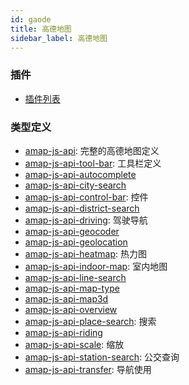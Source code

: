 ```yaml
---
id: gaode
title: 高德地图
sidebar_label: 高德地图
---
```


### 插件

- [插件列表](https://lbs.amap.com/api/javascript-api/guide/abc/plugins#plugin/)

### 类型定义

- [amap-js-api](https://github.com/DefinitelyTyped/DefinitelyTyped/tree/master/types/amap-js-api/index.d.ts): 完整的高德地图定义
- [amap-js-api-tool-bar](https://github.com/DefinitelyTyped/DefinitelyTyped/tree/master/types/amap-js-api-tool-bar/index.d.ts): 工具栏定义
- [amap-js-api-autocomplete](https://github.com/DefinitelyTyped/DefinitelyTyped/tree/master/types/amap-js-api-autocomplete/index.d.ts)
- [amap-js-api-city-search](https://github.com/DefinitelyTyped/DefinitelyTyped/tree/master/types/amap-js-api-city-search/index.d.ts)
- [amap-js-api-control-bar](https://github.com/DefinitelyTyped/DefinitelyTyped/tree/master/types/amap-js-api-control-bar/index.d.ts): 控件
- [amap-js-api-district-search](https://github.com/DefinitelyTyped/DefinitelyTyped/tree/master/types/amap-js-api-district-search/index.d.ts)
- [amap-js-api-driving](https://github.com/DefinitelyTyped/DefinitelyTyped/tree/master/types/amap-js-api-driving/index.d.ts): 驾驶导航
- [amap-js-api-geocoder](https://github.com/DefinitelyTyped/DefinitelyTyped/tree/master/types/amap-js-api-geocoder/index.d.ts)
- [amap-js-api-geolocation](https://github.com/DefinitelyTyped/DefinitelyTyped/tree/master/types/amap-js-api-geolocation/index.d.ts)
- [amap-js-api-heatmap](https://github.com/DefinitelyTyped/DefinitelyTyped/tree/master/types/amap-js-api-heatmap/index.d.ts): 热力图
- [amap-js-api-indoor-map](https://github.com/DefinitelyTyped/DefinitelyTyped/tree/master/types/amap-js-api-indoor-map/index.d.ts): 室内地图
- [amap-js-api-line-search](https://github.com/DefinitelyTyped/DefinitelyTyped/tree/master/types/amap-js-api-line-search/index.d.ts)
- [amap-js-api-map-type](https://github.com/DefinitelyTyped/DefinitelyTyped/tree/master/types/amap-js-api-map-type/index.d.ts)
- [amap-js-api-map3d](https://github.com/DefinitelyTyped/DefinitelyTyped/tree/master/types/amap-js-api-map3d/index.d.ts)
- [amap-js-api-overview](https://github.com/DefinitelyTyped/DefinitelyTyped/tree/master/types/amap-js-api-overview/index.d.ts)
- [amap-js-api-place-search](https://github.com/DefinitelyTyped/DefinitelyTyped/tree/master/types/amap-js-api-place-search/index.d.ts): 搜索
- [amap-js-api-riding](https://github.com/DefinitelyTyped/DefinitelyTyped/tree/master/types/amap-js-api-riding/index.d.ts)
- [amap-js-api-scale](https://github.com/DefinitelyTyped/DefinitelyTyped/tree/master/types/amap-js-api-scale/index.d.ts): 缩放
- [amap-js-api-station-search](https://github.com/DefinitelyTyped/DefinitelyTyped/tree/master/types/amap-js-api-station-search/index.d.ts): 公交查询
- [amap-js-api-transfer](https://github.com/DefinitelyTyped/DefinitelyTyped/tree/master/types/amap-js-api-transfer/index.d.ts): 导航使用
